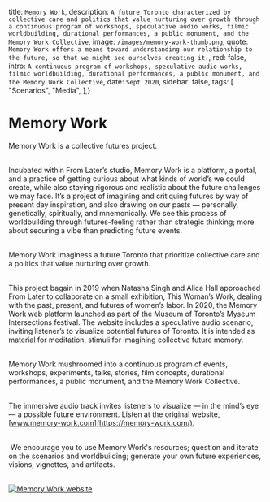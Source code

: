 
  title: `Memory Work`,
  description: `A future Toronto characterized by collective care and politics that value nurturing over growth through a continuous program of workshops, speculative audio works, filmic worldbuilding, durational performances, a public monument, and the Memory Work Collective`,
  image: `/images/memory-work-thumb.png`,
  quote: `Memory Work offers a means toward understanding our relationship to the future, so that we might see ourselves creating it.`,
  red: false,
  intro: `A continuous program of workshops, speculative audio works, filmic worldbuilding, durational performances, a public monument, and the Memory Work Collective`,
  date: `Sept 2020`,
  sidebar: false,
  tags: [
    "Scenarios",
    "Media",
  ],}


# Memory Work

Memory Work is a collective futures project. <br><br>


Incubated within From Later’s studio, Memory Work is a platform, a portal, and a practice of getting curious about what kinds of world’s we could create, while also staying rigorous and realistic about the future challenges we may face. It’s a project of imagining and critiquing futures by way of present day inspiration, and also drawing on our pasts — personally, genetically, spiritually, and mnemonically. We see this process of worldbuilding through futures-feeling rather than strategic thinking; more about securing a vibe than predicting future events. <br><br>


Memory Work imaginess a future Toronto that prioritize collective care and a politics that value nurturing over growth. <br><br>


This project bagain in 2019 when Natasha Singh and Alica Hall approached From Later to collaborate on a small exhibition, This Woman’s Work, dealing with the past, present, and futures of women’s labor. In 2020, the Memory Work web platform launched as part of the Museum of Toronto’s Myseum Intersections festival. The website includes a speculative audio scenario, inviting listener’s to visualize potential futures of Toronto. It is intended as material for meditation, stimuli for imagining collective future memory. <br><br>


Memory Work mushroomed into a continuous program of events, workshops, experiments, talks, stories, film concepts, durational performances, a public monument, and the Memory Work Collective. <br><br>


The immersive audio track invites listeners to visualize — in the mind’s eye — a possible future environment. Listen at the original website, [www.memory-work.com](https://memory-work.com/). <br><br>

‍
We encourage you to use Memory Work's resources; question and iterate on the scenarios and worldbuilding; generate your own future experiences, visions, vignettes, and artifacts. <br><br>


[![Memory Work website](/images/mwweb.png)](https://memory-work.com/)

<Label meta={meta} />




